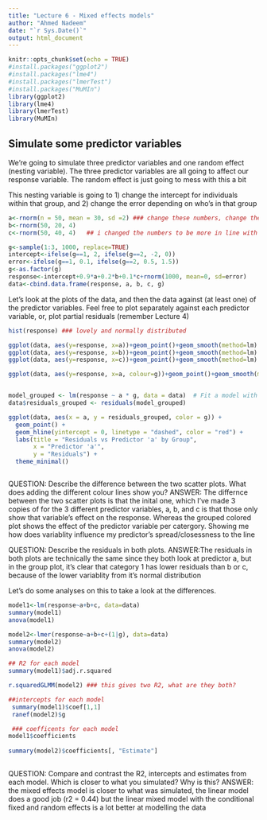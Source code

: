 ```yaml
---
title: "Lecture 6 - Mixed effects models"
author: "Ahmed Nadeem"
date: "`r Sys.Date()`"
output: html_document
---
```


```r
knitr::opts_chunk$set(echo = TRUE)
#install.packages("ggplot2")
#install.packages("lme4")
#install.packages("lmerTest")
#install.packages("MuMIn")
library(ggplot2)
library(lme4)
library(lmerTest)
library(MuMIn)
```

## Simulate some predictor variables

We're going to simulate three predictor variables and one random effect (nesting variable).
The three predictor variables are all going to affect our response variable. The random effect is just going to mess with this a bit

This nesting variable is going to 1) change the intercept for individuals within that group, and 2) change the error depending on who's in that group

```r
a<-rnorm(n = 50, mean = 30, sd =2) ### change these numbers, change these terms to something meaningful!
b<-rnorm(50, 20, 4)
c<-rnorm(50, 40, 4)   ## i changed the numbers to be more in line with what id expect with my perception data, large mean values (cuz we're measuring distances and large SDs)

g<-sample(1:3, 1000, replace=TRUE) 
intercept<-ifelse(g==1, 2, ifelse(g==2, -2, 0))
error<-ifelse(g==1, 0.1, ifelse(g==2, 0.5, 1.5))
g<-as.factor(g)
response<-intercept+0.9*a+0.2*b+0.1*c+rnorm(1000, mean=0, sd=error)
data<-cbind.data.frame(response, a, b, c, g)
```

Let's look at the plots of the data, and then the data against (at least one) of the predictor variables. Feel free to plot separately against each predictor variable, or, plot partial residuals (remember Lecture 4)
```r

hist(response) ### lovely and normally distributed

ggplot(data, aes(y=response, x=a))+geom_point()+geom_smooth(method=lm)
ggplot(data, aes(y=response, x=b))+geom_point()+geom_smooth(method=lm)
ggplot(data, aes(y=response, x=c))+geom_point()+geom_smooth(method=lm)

ggplot(data, aes(y=response, x=a, colour=g))+geom_point()+geom_smooth(method=lm)



```

``` r
model_grouped <- lm(response ~ a * g, data = data)  # Fit a model with group interaction
data$residuals_grouped <- residuals(model_grouped)

ggplot(data, aes(x = a, y = residuals_grouped, color = g)) +
  geom_point() +
  geom_hline(yintercept = 0, linetype = "dashed", color = "red") +
  labs(title = "Residuals vs Predictor 'a' by Group",
       x = "Predictor 'a'",
       y = "Residuals") +
  theme_minimal()



```


QUESTION: Describe the difference between the two scatter plots. What does adding the different colour lines show you?
ANSWER: The differnce between the two scatter plots is that the inital one, which I've made 3 copies of for the 3 different predictor variables, a, b, and c is that those only show that variable's effect on the response. Whereas the grouped colored plot shows the effect of the predictor variable per catergory. Showing me how does variablity influence my predictor's spread/closessness to the line

QUESTION: Describe the residuals in both plots.
ANSWER:The residuals in both plots are technically the same since they both look at predictor a, but in the group plot, it's clear that category 1 has lower residuals than b or c, because of the lower variablity from it's normal distribution

Let's do some analyses on this to take a look at the differences. 
```r


model1<-lm(response~a+b+c, data=data)
summary(model1)
anova(model1)

model2<-lmer(response~a+b+c+(1|g), data=data)
summary(model2)
anova(model2)

```

```r
## R2 for each model
summary(model1)$adj.r.squared

r.squaredGLMM(model2) ### this gives two R2, what are they both?

##intercepts for each model
 summary(model1)$coef[1,1]
 ranef(model2)$g

 ### coefficents for each model
model1$coefficients
 
summary(model2)$coefficients[, "Estimate"]
 
```

QUESTION: Compare and contrast the R2, intercepts and estimates from each model. Which is closer to what you simulated? Why is this?
ANSWER: the mixed effects model is closer to what was simulated, the linear model does a good job (r2 = 0.44) but the linear mixed model with the conditional fixed and random effects is a lot better at modelling the data 